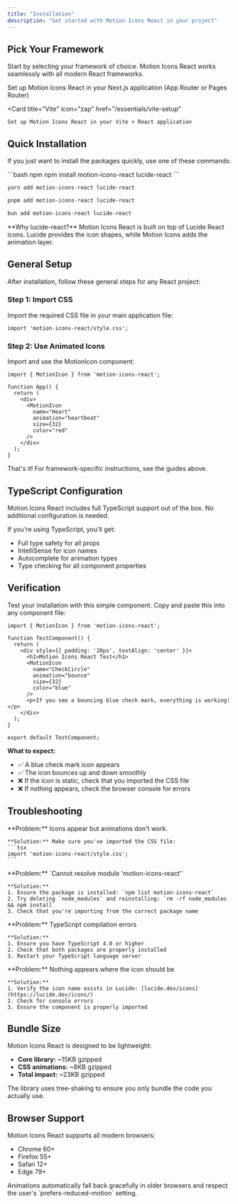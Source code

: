 ```yaml
---
title: "Installation"
description: "Get started with Motion Icons React in your project"
---
```


## Pick Your Framework

Start by selecting your framework of choice. Motion Icons React works seamlessly with all modern React frameworks.

<CardGroup cols={2}>
  <Card
    title="Next.js"
    icon="N"
    href="/essentials/nextjs-setup"
  >
    Set up Motion Icons React in your Next.js application (App Router or Pages Router)
  </Card>
  
  <Card
    title="Vite"
    icon="zap"
    href="/essentials/vite-setup"
  >
    Set up Motion Icons React in your Vite + React application
  </Card>
</CardGroup>

## Quick Installation

If you just want to install the packages quickly, use one of these commands:

<CodeGroup>
```bash npm
npm install motion-icons-react lucide-react
```

```bash yarn
yarn add motion-icons-react lucide-react
```

```bash pnpm
pnpm add motion-icons-react lucide-react
```

```bash bun
bun add motion-icons-react lucide-react
```
</CodeGroup>

<Note>
  **Why lucide-react?** Motion Icons React is built on top of Lucide React icons. Lucide provides the icon shapes, while Motion Icons adds the animation layer.
</Note>

## General Setup

After installation, follow these general steps for any React project:

### Step 1: Import CSS

Import the required CSS file in your main application file:

```tsx
import 'motion-icons-react/style.css';
```

### Step 2: Use Animated Icons

Import and use the MotionIcon component:

```tsx
import { MotionIcon } from 'motion-icons-react';

function App() {
  return (
    <div>
      <MotionIcon 
        name="Heart" 
        animation="heartbeat" 
        size={32}
        color="red"
      />
    </div>
  );
}
```

That's it! For framework-specific instructions, see the guides above.

## TypeScript Configuration

Motion Icons React includes full TypeScript support out of the box. No additional configuration is needed.

If you're using TypeScript, you'll get:
- Full type safety for all props
- IntelliSense for icon names
- Autocomplete for animation types
- Type checking for all component properties

## Verification

Test your installation with this simple component. Copy and paste this into any component file:

```tsx
import { MotionIcon } from 'motion-icons-react';

function TestComponent() {
  return (
    <div style={{ padding: '20px', textAlign: 'center' }}>
      <h1>Motion Icons React Test</h1>
      <MotionIcon 
        name="CheckCircle" 
        animation="bounce" 
        size={32} 
        color="blue" 
      />
      <p>If you see a bouncing blue check mark, everything is working!</p>
    </div>
  );
}

export default TestComponent;
```

**What to expect:**
- ✅ A blue check mark icon appears
- ✅ The icon bounces up and down smoothly
- ❌ If the icon is static, check that you imported the CSS file
- ❌ If nothing appears, check the browser console for errors

## Troubleshooting

<AccordionGroup>
  <Accordion title="CSS not loading">
    **Problem:** Icons appear but animations don't work.
    
    **Solution:** Make sure you've imported the CSS file:
    ```tsx
    import 'motion-icons-react/style.css';
    ```
  </Accordion>

  <Accordion title="Module not found error">
    **Problem:** `Cannot resolve module 'motion-icons-react'`
    
    **Solution:** 
    1. Ensure the package is installed: `npm list motion-icons-react`
    2. Try deleting `node_modules` and reinstalling: `rm -rf node_modules && npm install`
    3. Check that you're importing from the correct package name
  </Accordion>

  <Accordion title="TypeScript errors">
    **Problem:** TypeScript compilation errors
    
    **Solution:**
    1. Ensure you have TypeScript 4.0 or higher
    2. Check that both packages are properly installed
    3. Restart your TypeScript language server
  </Accordion>

  <Accordion title="Icons not displaying">
    **Problem:** Nothing appears where the icon should be
    
    **Solution:**
    1. Verify the icon name exists in Lucide: [lucide.dev/icons](https://lucide.dev/icons/)
    2. Check for console errors
    3. Ensure the component is properly imported
  </Accordion>
</AccordionGroup>

## Bundle Size

Motion Icons React is designed to be lightweight:

- **Core library:** ~15KB gzipped
- **CSS animations:** ~8KB gzipped
- **Total impact:** ~23KB gzipped

The library uses tree-shaking to ensure you only bundle the code you actually use.

## Browser Support

Motion Icons React supports all modern browsers:

- Chrome 60+
- Firefox 55+
- Safari 12+
- Edge 79+

<Note>
  Animations automatically fall back gracefully in older browsers and respect the user's `prefers-reduced-motion` setting.
</Note>
